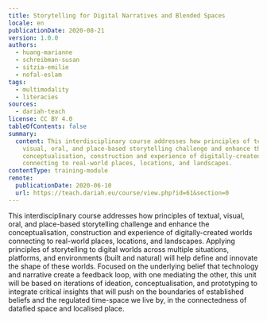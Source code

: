 ```yaml
---
title: Storytelling for Digital Narratives and Blended Spaces
locale: en
publicationDate: 2020-08-21
version: 1.0.0
authors:
  - huang-marianne
  - schreibman-susan
  - sitzia-emilie
  - nofal-eslam
tags:
  - multimodality
  - literacies
sources:
  - dariah-teach
license: CC BY 4.0
tableOfContents: false
summary:
  content: This interdisciplinary course addresses how principles of textual,
    visual, oral, and place-based storytelling challenge and enhance the
    conceptualisation, construction and experience of digitally-created worlds
    connecting to real-world places, locations, and landscapes.
contentType: training-module
remote:
  publicationDate: 2020-06-10
  url: https://teach.dariah.eu/course/view.php?id=61&section=0
---
```

This interdisciplinary course addresses how principles of textual, visual, oral, and place-based storytelling challenge and enhance the conceptualisation, construction and experience of digitally-created worlds connecting to real-world places, locations, and landscapes. Applying principles of storytelling to digital worlds across multiple situations, platforms, and environments (built and natural) will help define and innovate the shape of these worlds. Focused on the underlying belief that technology and narrative create a feedback loop, with one mediating the other, this unit will be based on iterations of ideation, conceptualisation, and prototyping to integrate critical insights that will push on the boundaries of established beliefs and the regulated time-space we live by, in the connectedness of datafied space and localised place.

